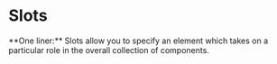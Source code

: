 # Slots

<callout-success>
	**One liner:** Slots allow you to specify an element which takes on a
	particular role in the overall collection of components.
</callout-success>

